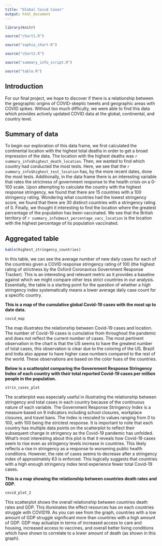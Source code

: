 ```yaml
---
title: "Global Covid Cases"
output: html_document
---
```


```r
library(knitr)

source("chart1.R")

source("sophia_chart.R")

source("chart2.R")

source("summary_info_script.R")

source("table.R")
```

## Introduction 

For our final project, we hope to discover if there is a relationship between the geographic origins of COVID-skeptic tweets and geographic areas with COVID spikes. Without too much difficulty, we were able to find this data which provides actively updated COVID data at the global, continental, and country level.

## Summary of data

To begin our exploration of this data frame, we first calculated the continental location with the highest total deaths in order to get a broad impression of the data. The location with the highest deaths was `r summary_info$highest_death_location`. Then, we wanted to find which country had conducted the most tests. Here, we see that the `r summary_info$highest_test_location` has, by the more recent dates, done the most tests. Additionally, in the data frame there is an interesting variable that rates the strictness of government response to the health crisis on a 0-100 scale. Upon attempting to calculate the country with the highest response stringency, we found that there are 15 countries with a 100 stringency rating. Wondering what countries had the lowest stringency score, we found that there are 30 distinct countries with a stringency rating of 0. Finally, we thought it interesting to find the location where the greatest percentage of the population has been vaccinated. We see that the British territory of `r summary_info$most_percentage_vacc_location` is the location with the highest percentage of its population vaccinated. 

## Aggregated table

```r
kable(highest_stringency_countries)
```

In this table, we can see the average number of new daily cases for each of the countries given a COVID response stringency rating of 100 (the highest rating of strictness by the Oxford Coronavirus Government Response Tracker). This is an interesting and relevant metric as it provides a baseline against which we might compare other less strict countries in our analysis. Essentially, the table is a starting point for the question of whether a high stringency index systematically means a lower average daily case count for a specific country. 


**This is a map of the cumulative global Covid-19 cases with the most up to date data.**

```r
covid_map
```

The map illustrates the relationship between Covid-19 cases and location. The number of Covid-19 cases is cumulative from throughout the pandemic and does not reflect the current number of cases. The most pertinent observation in the chart is that the US seems to have the greatest number of total cases, this observation is clear due to the coloring of the US. Brazil and India also appear to have higher case numbers compared to the rest of the world. These observations are based on the color hues of the countries. 

**Below is a scatterplot comparing the Government Response Stringency Index of each country with their total reported Covid-19 cases per million people in the population.**


```r
strin_cases_plot
```

The scatterplot was especially useful in illustrating the relationship between stringency and total cases in each country because of the continuous nature of each variable. The Government Response Stringency Index is a measure based on 9 indicators including school closures, workplace closures, and travel bans. The Index is rescaled to values ranging from 0 to 100, with 100 being the strictest response. It is important to note that each country has multiple data points on the scatterplot to reflect their subsequent change in stringency as the Covid-19 pandemic has unfolded. What's most interesting about this plot is that it reveals how Covid-19 cases seem to rise even as stringency levels increase in countries. This likely reflects a rise in stringency as a response to worsening public health conditions. However, the rate of cases seems to decrease after a stringency index of approximately 63 is enforced. This logically suggests that countries with a high enough stringency index tend experience fewer total Covid-19 cases.


**This is a map showing the relationship between countries death rates and GDP.**
```r
covid_plot_2
```

This scatterplot shows the overall relationship between countries death rates and GDP. This illuminates the effect resources has on each countries struggle with COVID19. As you can see from the graph, countries with a low amount of GDP struggle significant more than countries with a high amount of GDP. GDP may actualize in terms of increased access to care and housing, increased access to vaccines, and overall better living conditions which have shown to correlate to a lower amount of death (as shown in this graph).
